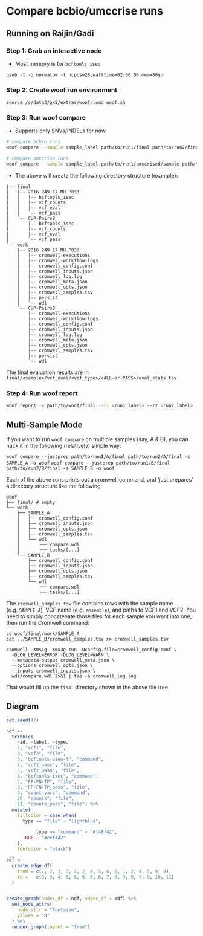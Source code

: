 # Compare bcbio/umccrise runs

## Running on Raijin/Gadi


### Step 1: Grab an interactive node {-}

* Most memory is for `bcftools isec`

```
qsub -I -q normalbw -l ncpus=28,walltime=02:00:00,mem=80gb
```


### Step 2: Create woof run environment {-}

```
source /g/data3/gx8/extras/woof/load_woof.sh
```


### Step 3: Run woof compare {-}

* Supports only SNVs/INDELs for now.

```bash
# compare bcbio runs
woof compare --sample sample_label path/to/run1/final path/to/run2/final

# compare umccrise runs
woof compare --sample sample_label path/to/run1/umccrised/sample path/to/run2/umccrised/sample
```

* The above will create the following directory structure (example):

```
|-- final
|   |-- 2016.249.17.MH.P033
|   |   |-- bcftools_isec
|   |   |-- vcf_counts
|   |   |-- vcf_eval
|   |   `-- vcf_pass
|   `-- CUP-Pairs8
|       |-- bcftools_isec
|       |-- vcf_counts
|       |-- vcf_eval
|       `-- vcf_pass
`-- work
    |-- 2016.249.17.MH.P033
    |   |-- cromwell-executions
    |   |-- cromwell-workflow-logs
    |   |-- cromwell_config.conf
    |   |-- cromwell_inputs.json
    |   |-- cromwell_log.log
    |   |-- cromwell_meta.json
    |   |-- cromwell_opts.json
    |   |-- cromwell_samples.tsv
    |   |-- persist
    |   `-- wdl
    `-- CUP-Pairs8
        |-- cromwell-executions
        |-- cromwell-workflow-logs
        |-- cromwell_config.conf
        |-- cromwell_inputs.json
        |-- cromwell_log.log
        |-- cromwell_meta.json
        |-- cromwell_opts.json
        |-- cromwell_samples.tsv
        |-- persist
        `-- wdl
```

The final evaluation results are in `final/<sample>/vcf_eval/<vcf_type>/<ALL-or-PASS>/eval_stats.tsv`

### Step 4: Run woof report {-}

```bash
woof report -w path/to/woof/final --r1 <run1_label> --r2 <run2_label>
```

## Multi-Sample Mode

If you want to run `woof compare` on multiple samples (say, A & B), you can hack it in the following (relatively) simple way:

`woof compare --justprep path/to/run1/A/final path/to/run2/A/final -s SAMPLE_A -o woof`
`woof compare --justprep path/to/run1/B/final path/to/run2/B/final -s SAMPLE_B -o woof`

Each of the above runs prints out a cromwell command, and 'just prepares' a directory structure like the following:

```
woof
├── final/ # empty
└── work
    ├── SAMPLE_A
    │   ├── cromwell_config.conf
    │   ├── cromwell_inputs.json
    │   ├── cromwell_opts.json
    │   ├── cromwell_samples.tsv
    │   └── wdl
    │       ├── compare.wdl
    │       └── tasks/[...]
    └── SAMPLE_B
        ├── cromwell_config.conf
        ├── cromwell_inputs.json
        ├── cromwell_opts.json
        ├── cromwell_samples.tsv
        └── wdl
            ├── compare.wdl
            └── tasks/[...]
```

The `cromwell_samples.tsv` file contains rows with the sample name (e.g. `SAMPLE_A`), VCF name (e.g. `ensemble`), 
and paths to VCF1 and VCF2. You need to simply concatenate those files for each sample you want into one, then run the Cromwell command:

```
cd woof/final/work/SAMPLE_A
cat ../SAMPLE_B/cromwell_samples.tsv >> cromwell_samples.tsv

cromwell -Xms1g -Xmx3g run -Dconfig.file=cromwell_config.conf \
  -DLOG_LEVEL=ERROR -DLOG_LEVEL=WARN \
  --metadata-output cromwell_meta.json \
  --options cromwell_opts.json \
  --inputs cromwell_inputs.json \
  wdl/compare.wdl 2>&1 | tee -a cromwell_log.log
```

That would fill up the `final` directory shown in the above file tree.

## Diagram


```r
set.seed(42)

ndf <- 
  tribble(
    ~id, ~label, ~type,
    1, "vcf1", "file",
    2, "vcf2", "file",
    3, "bcftools-view-f", "command",
    4, "vcf1_pass", "file",
    5, "vcf2_pass", "file",
    6, "bcftools-isec", "command",
    7, "FP-FN-TP", "file",
    8, "FP-FN-TP_pass", "file",
    9, "count-vars", "command",
    10, "counts", "file",
    11, "counts_pass", "file") %>% 
  mutate(
    fillcolor = case_when(
      type == "file" ~ "lightblue",
 
           type == "command" ~ "#f48f42",
      TRUE ~ "#eef442"
    ),
    fontcolor = "black")

edf <- 
  create_edge_df(
    from = c(1, 2, 3, 3, 1, 2, 4, 5, 6, 6, 1, 2, 4, 5, 9, 9),
    to =   c(3, 3, 4, 5, 6, 6, 6, 6, 7, 8, 9, 9, 9, 9, 10, 11)
  )


create_graph(nodes_df = ndf, edges_df = edf) %>% 
  set_node_attrs(
    node_attr = "fontsize",
    values = "8"
  ) %>% 
  render_graph(layout = "tree")
```


